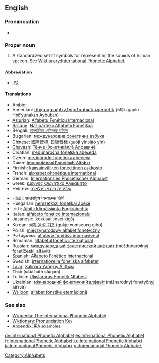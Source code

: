 {{wikipedia}}
==English==

===Pronunciation===
* {{IPA|/ˌɪntəˈnæʃnəl fəˈnɛtɪk ˈælfəˌbɛt/}}

===Proper noun===
{{en-proper-noun|sg=[[international|International]] [[phonetic|Phonetic]] [[alphabet|Alphabet]]}}

# A standardized set of symbols for representing the sounds of human speech. See [[Wiktionary:International Phonetic Alphabet]].

====Abbreviation====
* [[IPA]]

====Translations====
{{top}}
* Arabic: {{Arab|[[ألفبائية صوتية دولية]]}} {{IPAchar|(‘alifba’íyya ʂautíyya daulíyya)}} {{f}}
* Armenian: [[Միջազգային Հնչյունական Այբուբեն]] (Miǰazgayin Hnč‘yunakan Aybuben)
* [[Asturian]]: [[Alfabetu Fonéticu Internacional]] {{m}}
* [[Basque]]: [[Nazioarteko Alfabeto Fonetikoa]]
* Bengali: [[আন্তর্জাতিক ধ্বনিমূলক বর্ণমালা]]
* Bulgarian: [[международна фонетична азбука]] {{f}}
* Chinese: [[國際音標]], [[国际音标]] (guójì yīnbiāo yīn)
* [[Chuvash]]: [[Тĕнче Фонетикăллă Алфавичĕ]]
* Croatian: [[međunarodna fonetska abeceda]] {{f}}
* Czech: [[mezinárodní fonetická abeceda]]
* Dutch: [[Internationaal Fonetisch Alfabet]]
* Finnish: [[kansainvälinen foneettinen aakkosto]]
* French: [[alphabet phonétique international]] {{m}}
* German: [[Internationales Phonetisches Alphabet]] {{n}}
* Greek: [[Διεθνές Φωνητικό Αλφάβητο]] {{n}}
* Hebrew: [[אלפבית פונטי בינלאומי]] {{f}}
{{mid}}
* Hindi: [[अन्तर्राष्ट्रीय ध्वन्यात्मक लिपि]]
* Hungarian: [[nemzetközi fonetikai ábécé]]
* Irish: [[Aibítir Idirnáisiúnta Foghraíochta]] {{f}}
* Italian: [[alfabeto fonetico internazionale]]
* Japanese: {{JAchar|[[国際音声記号]]}} (kokusai onsei kigō)
* Korean: [[국제 음성 기호]] (gukje eumseong giho)
* Polish: [[międzynarodowy alfabet fonetyczny]] {{m}}
* Portuguese: [[alfabeto fonético internacional]] {{m}}
* Romanian: [[alfabetul fonetic internaţional]] {{n}}
* Russian: [[международный фонетический алфавит]] (meždunaródnyj fonetíčeskij alfavít) {{m}}
* Spanish: [[Alfabeto Fonético Internacional]] {{m}}
* Swedish: [[internationella fonetiska alfabetet]]
* [[Tatar]]: [[Xalıqara Yañğırış Älifbası]]
* Thai: {{Thai|[[สัทอักษรสากล]]}} (sàtàksŏn săagon)
* Turkish: [[Uluslararası Fonetik Alfabesi]]
* Ukrainian: [[міжнародний фонетичний алфавіт]] (mižnarodnyj fonetyčnyj alfavit) {{m}}
* [[Walloon]]: [[alfabet fonetike eternåcionå]]
{{bottom}}

===See also===
* [[w:International Phonetic Alphabet|Wikipedia: The International Phonetic Alphabet]]
* [[Wiktionary:Pronunciation|Wiktionary: Pronunciation Key]]
* [[Wiktionary:IPA pronunciation key|Appendix: IPA examples]]

[[Category:Alphabets]]

[[dv:International Phonetic Alphabet]]
[[es:International Phonetic Alphabet]]
[[fr:International Phonetic Alphabet]]
[[ku:International Phonetic Alphabet]]
[[ja:International Phonetic Alphabet]]
[[pt:International Phonetic Alphabet]]